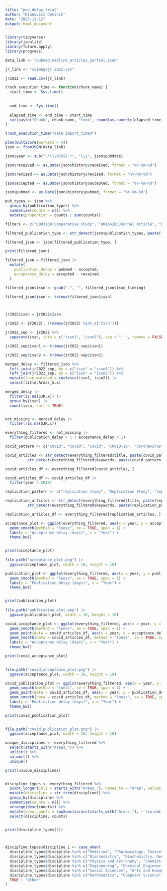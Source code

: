 ```yaml
---
title: "pud_delay_trial"
author: "Dianovics Dominik"
date: "2023-11-12"
output: html_document
---
```


```r
library(tidyverse)
library(jsonlite)
library(future.apply)
library(progress)
```

```r

data_link <- "pubmed_medline_articles_partial.json"

jr_link <- "scimagojr 2022.csv"

jr2022 <- read.csv(jr_link)

```

```r
track_execution_time <- function(chunk_name) {
  start_time <- Sys.time()
  
  
  end_time <- Sys.time()
  
  elapsed_time <- end_time - start_time
  cat(paste("Chunk", chunk_name, "took", round(as.numeric(elapsed_time), 2), "seconds to execute.\n"))
}

track_execution_time("data import_timed")

plan(multicore(workers = 4))
json <- fromJSON(data_link)
```

```r

json$year <- sub(".*(\\d{4}).*", "\\1", json$pubdate)

```

```r

json$received <- as.Date(json$history$received, format = "%Y-%m-%d")

json$revised <- as.Date(json$history$revised, format = "%Y-%m-%d")

json$accepted <- as.Date(json$history$accepted, format = "%Y-%m-%d")

json$pubmed <- as.Date(json$history$pubmed, format = "%Y-%m-%d")


```

```r

pub_types <- json %>%
  group_by(publication_types) %>%
  summarize(counts = n()) %>%
  mutate(proportion = counts / sum(counts))


```

```r
filters <- c("D003160:Comparative Study", "D016428:Journal Article", "D002363:Case Reports", "D017418:Meta-Analysis")

filtered_publication_type <- str_detect(json$publication_types, paste(filters, collapse = "|"))

filtered_json <- json[filtered_publication_type, ]

print(filtered_json)

```

```r

filtered_json = filtered_json |>
  mutate(
    publication_delay = pubmed - accepted,
    acceptance_delay = accepted - received
  )

```

```r

filtered_json$issn <- gsub("-", "", filtered_json$issn_linking)

filtered_json$issn <- trimws(filtered_json$issn)



jr2022$issn = jr2022$Issn

jr2022 <- jr2022[, !(names(jr2022) %in% c("Issn"))]

jr2022_sep <- jr2022 %>%
  separate(issn, into = c("issn1", "issn2"), sep = ", ", remove = FALSE)

jr2022_sep$issn1 <- trimws(jr2022_sep$issn1)

jr2022_sep$issn2 <- trimws(jr2022_sep$issn2)
```

```r
merged_delay <- filtered_json %>%
  left_join(jr2022_sep, by = c("issn" = "issn1")) %>%
  left_join(jr2022_sep, by = c("issn" = "issn2")) %>%
  mutate(issn_matched = coalesce(issn1, issn2)) |> 
  select(title:Areas_5.x)

merged_delay |> 
  filter(is.na(SJR.x)) |> 
  group_by(issn) |> 
  count(issn, sort = TRUE)


not_missing <- merged_delay |> 
  filter(!is.na(SJR.x))
```

```r
everything_filtered <- not_missing |> 
  filter(publication_delay > 1 | acceptance_delay > 1)
```

```r
covid_pattern <- c("COVID", "covid", "Covid", "COVID-19", "coronavirus", "SARS", "2019-nCoV")

covid_articles <- str_detect(everything_filtered$title, paste(covid_pattern, collapse = "|")) |
          str_detect(everything_filtered$keywords, paste(covid_pattern, collapse = "|"))

covid_articles_df <- everything_filtered[covid_articles, ]

covid_articles_df <- covid_articles_df |> 
  filter(year > 2019)

```

```r
replication_pattern <- c("replication study", "Replication Study", "replication report", "registered replication report", "Registered replication report", "replication of", "Replication of", "Registered Replication Report")

replication_articles <- str_detect(everything_filtered$title, paste(replication_pattern, collapse = "|")) |
          str_detect(everything_filtered$keywords, paste(replication_pattern, collapse = "|"))

replication_articles_df <- everything_filtered[replication_articles, ]
```

```r
acceptance_plot <- ggplot(everything_filtered, aes(x = year, y = acceptance_delay, group = 1)) +
  geom_smooth(method = "loess", se = TRUE, span = 1) +
  labs(y = "Acceptance delay (days)", x = "Year") +
  theme_bw()


print(acceptance_plot)
  
file.path("acceptance_plot.png") |> 
  ggsave(acceptance_plot, width = 10, height = 10)
```

```r
publication_plot <- ggplot(everything_filtered, aes(x = year, y = publication_delay, group = 1)) +
  geom_smooth(method = "loess", se = TRUE, span = 1) +
  labs(y = "Publication delay (days)", x = "Year") +
  theme_bw()


print(publication_plot)
  
file.path("publication_plot.png") |> 
  ggsave(publication_plot, width = 10, height = 10)
```

```r

covid_acceptance_plot <- ggplot(everything_filtered, aes(x = year, y = acceptance_delay, group = 1)) +
  geom_smooth(method = "loess", se = TRUE, span = 1) +
  geom_point(data = covid_articles_df, aes(x = year, y = acceptance_delay), color = "red") +
  geom_smooth(data = covid_articles_df, method = "loess", se = TRUE, span = 1, color = "red") +
  labs(y = "Acceptance delay (days)", x = "Year") +
  theme_bw()

print(covid_acceptance_plot)

  
file.path("covid_acceptance_plot.png") |> 
  ggsave(acceptance_plot, width = 10, height = 10)
```

```r
covid_publication_plot <- ggplot(everything_filtered, aes(x = year, y = publication_delay, group = 1)) +
  geom_smooth(method = "loess", se = TRUE, span = 1) +
  geom_point(data = covid_articles_df, aes(x = year, y = publication_delay), color = "red") +
  geom_smooth(data = covid_articles_df, method = "loess", se = TRUE, span = 1, color = "red") +
  labs(y = "Publication delay (days)", x = "Year") +
  theme_bw()

print(covid_publication_plot)

  
file.path("covid_publication_plot.png") |> 
  ggsave(acceptance_plot, width = 10, height = 10)
```

```r
unique_disciplines <- everything_filtered %>%
  select(starts_with("Areas_")) %>%
  unlist() %>%
  na.omit() %>%
  unique()

print(unique_disciplines)


discipline_types <- everything_filtered %>%
  pivot_longer(cols = starts_with("Areas_"), names_to = "Area", values_to = "discipline") %>%
  mutate(discipline = str_trim(discipline)) %>%
  group_by(discipline) %>%
  summarize(counts = n()) %>%
  arrange(desc(counts)) %>%
  mutate(area_counts = rowSums(across(starts_with("Areas_"), ~ !is.na(.)))) %>%
  select(discipline, counts)


print(discipline_types[1])



discipline_types$discipline_1 <- case_when(
  discipline_types$discipline %in% c("Medicine", "Pharmacology, Toxicology and Pharmaceutics", "Health Professions", "Nursing", "Dentistry", "Veterinary") ~ "Medical Sciences",
  discipline_types$discipline %in% c("Biochemistry", "Biochemistry, Genetics and Molecular Biology", "Agricultural and Biological Sciences", "Immunology and Microbiology", "Environmental Science", "Neuroscience") ~ "Life Sciences",
  discipline_types$discipline %in% c("Physics and Astronomy", "Chemistry", "Materials Science", "Earth and Planetary Sciences") ~ "Physical Sciences",
  discipline_types$discipline %in% c("Engineering", "Chemical Engineering", "Energy", "Computer Science") ~ "Engineering and Technology",
  discipline_types$discipline %in% c("Social Sciences", "Arts and Humanities", "Business, Management and Accounting", "Decision Sciences", "Economics, Econometrics and Finance", "Psychology") ~ "Social Sciences",
  discipline_types$discipline %in% c("Mathematics", "Computer Science") ~ "Mathematics and Computational Sciences",
  TRUE ~ "Other"
)
```



